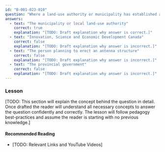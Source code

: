 ```yaml
---
id: "B-001-023-010"
question: "Where a land-use authority or municipality has established a public consultation process for antenna systems, who determines how public consultation should take place?"
answers:
  - text: "The municipality or local land-use authority"
    correct: true
    explanation: "[TODO: Draft explanation why answer is correct.]"
  - text: "Innovation, Science and Economic Development Canada"
    correct: false
    explanation: "[TODO: Draft explanation why answer is incorrect.]"
  - text: "The person planning to erect an antenna structure"
    correct: false
    explanation: "[TODO: Draft explanation why answer is incorrect.]"
  - text: "The provincial government"
    correct: false
    explanation: "[TODO: Draft explanation why answer is incorrect.]"
---
```


### Lesson

[TODO: This section will explain the concept behind the question in detail. Once drafted the reader will understand all necessary concepts to answer the question confidently and correctly. The lesson will follow pedagogy best-practices and assume the reader is starting with no previous knowledge.]

#### Recommended Reading

- [TODO: Relevant Links and YouTube Videos]
